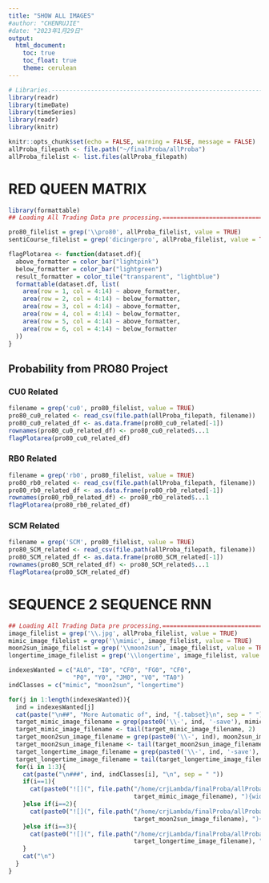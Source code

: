 ```yaml
---
title: "SHOW ALL IMAGES"
#author: "CHENRUJIE"
#date: "2023年1月29日"
output: 
  html_document: 
    toc: true
    toc_float: true
    theme: cerulean
---
```


```r
# Libraries.--------------------------------------------------------------------
library(readr)
library(timeDate)
library(timeSeries)
library(readr)
library(knitr)

knitr::opts_chunk$set(echo = FALSE, warning = FALSE, message = FALSE)
allProba_filepath <- file.path("~/finalProba/allProba")
allProba_filelist <- list.files(allProba_filepath)

```

# RED QUEEN MATRIX

```r
library(formattable)
## Loading All Trading Data pre processing.=====================================

pro80_filelist = grep('\\pro80', allProba_filelist, value = TRUE)
sentiCourse_filelist = grep('dicingerpro', allProba_filelist, value = TRUE)

flagPlotarea <- function(dataset.df){
  above_formatter = color_bar("lightpink")
  below_formatter = color_bar("lightgreen")
  result_formatter = color_tile("transparent", "lightblue")
  formattable(dataset.df, list(
    area(row = 1, col = 4:14) ~ above_formatter,
    area(row = 2, col = 4:14) ~ below_formatter,
    area(row = 3, col = 4:14) ~ above_formatter,
    area(row = 4, col = 4:14) ~ below_formatter,
    area(row = 5, col = 4:14) ~ above_formatter,
    area(row = 6, col = 4:14) ~ below_formatter
  ))
}

```

## Probability from PRO80 Project {.tabset}

### CU0 Related

```r
filename = grep('cu0', pro80_filelist, value = TRUE)
pro80_cu0_related <- read_csv(file.path(allProba_filepath, filename))
pro80_cu0_related_df <- as.data.frame(pro80_cu0_related[-1])
rownames(pro80_cu0_related_df) <- pro80_cu0_related$...1
flagPlotarea(pro80_cu0_related_df)
```

### RB0 Related

```r
filename = grep('rb0', pro80_filelist, value = TRUE)
pro80_rb0_related <- read_csv(file.path(allProba_filepath, filename))
pro80_rb0_related_df <- as.data.frame(pro80_rb0_related[-1])
rownames(pro80_rb0_related_df) <- pro80_rb0_related$...1
flagPlotarea(pro80_rb0_related_df)
```

### SCM Related

```r
filename = grep('SCM', pro80_filelist, value = TRUE)
pro80_SCM_related <- read_csv(file.path(allProba_filepath, filename))
pro80_SCM_related_df <- as.data.frame(pro80_SCM_related[-1])
rownames(pro80_SCM_related_df) <- pro80_SCM_related$...1
flagPlotarea(pro80_SCM_related_df)
```

# SEQUENCE 2 SEQUENCE RNN

```r
## Loading All Trading Data pre processing.=====================================
image_filelist = grep('\\.jpg', allProba_filelist, value = TRUE)
mimic_image_filelist = grep('\\mimic', image_filelist, value = TRUE)
moon2sun_image_filelist = grep('\\moon2sun', image_filelist, value = TRUE)
longertime_image_filelist = grep('\\longertime', image_filelist, value = TRUE)
```

```r
indexesWanted = c("AL0", "I0", "CF0", "FG0", "CF0",
                  "P0", "Y0", "JM0", "V0", "TA0")
indClasses = c("mimic", "moon2sun", "longertime")
```

```r
for(j in 1:length(indexesWanted)){
  ind = indexesWanted[j]
  cat(paste("\n##", "More Automatic of", ind, "{.tabset}\n", sep = " "))
  target_mimic_image_filename = grep(paste0('\\-', ind, '-save'), mimic_image_filelist, value = TRUE)
  target_mimic_image_filename <- tail(target_mimic_image_filename, 2)
  target_moon2sun_image_filename = grep(paste0('\\-', ind), moon2sun_image_filelist, value = TRUE)
  target_moon2sun_image_filename <- tail(target_moon2sun_image_filename, 2)
  target_longertime_image_filename = grep(paste0('\\-', ind, '-save'), longertime_image_filelist, value = TRUE)
  target_longertime_image_filename = tail(target_longertime_image_filename, 1)
  for(i in 1:3){
    cat(paste("\n###", ind, indClasses[i], "\n", sep = " "))
    if(i==1){
      cat(paste0("![](", file.path("/home/crjLambda/finalProba/allProba", 
                                   target_mimic_image_filename), "){width=100%}"))
    }else if(i==2){
      cat(paste0("![](", file.path("/home/crjLambda/finalProba/allProba", 
                                   target_moon2sun_image_filename), "){width=100%}"))
    }else if(i==3){
      cat(paste0("![](", file.path("/home/crjLambda/finalProba/allProba", 
                                   target_longertime_image_filename), "){width=100%}"))
    }
    cat("\n")
  }
}
```


